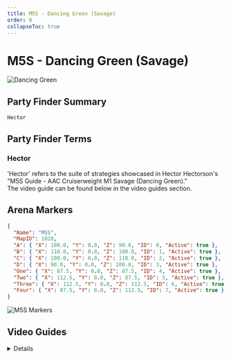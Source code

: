 ```yaml
---
title: M5S - Dancing Green (Savage)
order: 0
collapseToc: true
---
```


# M5S - Dancing Green (Savage)

![Dancing Green](/images/thumbnails/savage/aac_cw/m5s.png)

## Party Finder Summary

```
Hector
```

## Party Finder Terms

### Hector

'Hector' refers to the suite of strategies showcased in Hector Hectorson's "M5S Guide - AAC Cruiserweight M1 Savage (Dancing Green)."  
The video guide can be found below in the video guides section.

## Arena Markers

```json
{
  "Name": "M5S",
  "MapID": 1020,
  "A": { "X": 100.0, "Y": 0.0, "Z": 90.0, "ID": 0, "Active": true },
  "B": { "X": 110.0, "Y": 0.0, "Z": 100.0, "ID": 1, "Active": true },
  "C": { "X": 100.0, "Y": 0.0, "Z": 110.0, "ID": 2, "Active": true },
  "D": { "X": 90.0, "Y": 0.0, "Z": 100.0, "ID": 3, "Active": true },
  "One": { "X": 87.5, "Y": 0.0, "Z": 87.5, "ID": 4, "Active": true },
  "Two": { "X": 112.5, "Y": 0.0, "Z": 87.5, "ID": 5, "Active": true },
  "Three": { "X": 112.5, "Y": 0.0, "Z": 112.5, "ID": 6, "Active": true },
  "Four": { "X": 87.5, "Y": 0.0, "Z": 112.5, "ID": 7, "Active": true }
}
```

![M5S Markers](/images/thumbnails/savage/aac_cw/markers/m5s_markers.png)

## Video Guides

<Details title="M5S Guide - AAC Cruiserweight M1 Savage (Dancing Green)">
  <YouTube videoId="6ibKI011KjA" />
</Details>